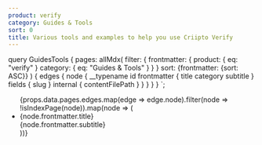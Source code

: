 ```yaml
---
product: verify
category: Guides & Tools
sort: 0
title: Various tools and examples to help you use Criipto Verify
---
```



  query GuidesTools {
    pages: allMdx(
      filter: {
        frontmatter: {
          product: { eq: "verify" }
          category: { eq: "Guides & Tools" }
        }
      }
      sort: {frontmatter: {sort: ASC}}
    ) {
      edges {
        node {
          __typename
          id
          frontmatter {
            title
            category
            subtitle
          }
          fields {
            slug
          }
          internal {
            contentFilePath
          }
        }
      }
    }
  }
`;

<ul>
  {props.data.pages.edges.map(edge => edge.node).filter(node => !isIndexPage(node)).map(node => (
    <li key={node.id}>
      <Link to={`/${node.fields.slug}/`}>{node.frontmatter.title}</Link><br />
      {node.frontmatter.subtitle}
    </li>
  ))}
</ul>
